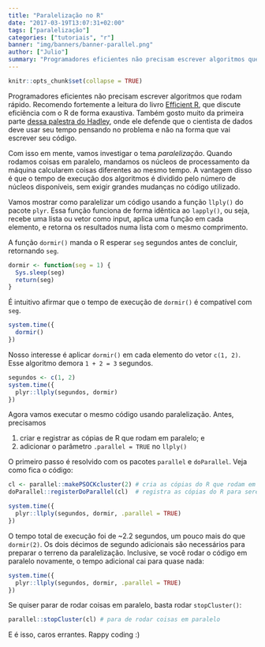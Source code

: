 ```yaml
---
title: "Paralelização no R"
date: "2017-03-19T13:07:31+02:00"
tags: ["paralelização"]
categories: ["tutoriais", "r"]
banner: "img/banners/banner-parallel.png"
author: ["Julio"]
summary: "Programadores eficientes não precisam escrever algoritmos que rodam rápido. Recomendo fortemente a leitura do livro Efficient R, que discute eficiência com o R de forma exaustiva. Também gosto muito da primeira parte dessa palestra do Hadley, onde ele defende que o cientista de dados deve usar seu tempo pensando no problema e não na forma que vai escrever seu código..."
---
```


```r
knitr::opts_chunk$set(collapse = TRUE)
```

Programadores eficientes não precisam escrever algoritmos que rodam rápido. Recomendo fortemente a leitura do livro [Efficient R](https://csgillespie.github.io/efficientR/), que discute eficiência com o R de forma exaustiva. Também gosto muito da primeira parte [dessa palestra do Hadley](https://www.youtube.com/watch?v=wki0BqlztCo), onde ele defende que o cientista de dados deve usar seu tempo pensando no problema e não na forma que vai escrever seu código.

Com isso em mente, vamos investigar o tema *paralelização*. Quando rodamos coisas em paralelo, mandamos os núcleos de processamento da máquina calcularem coisas diferentes ao mesmo tempo. A vantagem disso é que o tempo de execução dos algoritmos é dividido pelo número de núcleos disponíveis, sem exigir grandes mudanças no código utilizado.

Vamos mostrar como paralelizar um código usando a função `llply()` do pacote `plyr`. Essa função funciona de forma idêntica ao `lapply()`, ou seja, recebe uma lista ou vetor como input, aplica uma função em cada elemento, e retorna os resultados numa lista com o mesmo comprimento.

A função `dormir()` manda o R esperar `seg` segundos antes de concluir, retornando `seg`.

```r
dormir <- function(seg = 1) {
  Sys.sleep(seg)
  return(seg)
}
```

É intuitivo afirmar que o tempo de execução de `dormir()` é compatível com `seg`.

```r
system.time({
  dormir()
})
```

Nosso interesse é aplicar `dormir()` em cada elemento do vetor `c(1, 2)`. Esse algoritmo demora `1 + 2 = 3` segundos.

```r
segundos <- c(1, 2)
system.time({
  plyr::llply(segundos, dormir)
})
```

Agora vamos executar o mesmo código usando paralelização. Antes, precisamos

1. criar e registrar as cópias de R que rodam em paralelo; e
2. adicionar o parâmetro `.parallel = TRUE` no `llply()`

O primeiro passo é resolvido com os pacotes `parallel` e `doParallel`. Veja como fica o código:

```r
cl <- parallel::makePSOCKcluster(2) # cria as cópias do R que rodam em paralelo
doParallel::registerDoParallel(cl)  # registra as cópias do R para serem usadas no plyr

system.time({
  plyr::llply(segundos, dormir, .parallel = TRUE)
})
```

O tempo total de execução foi de ~2.2 segundos, um pouco mais do que `dormir(2)`. Os dois décimos de segundo adicionais são necessários para preparar o terreno da paralelização. Inclusive, se você rodar o código em paralelo novamente, o tempo adicional cai para quase nada:

```r
system.time({
  plyr::llply(segundos, dormir, .parallel = TRUE)
})
```

Se quiser parar de rodar coisas em paralelo, basta rodar `stopCluster()`:

```r
parallel::stopCluster(cl) # para de rodar coisas em paralelo
```

E é isso, caros errantes. Rappy coding :)

